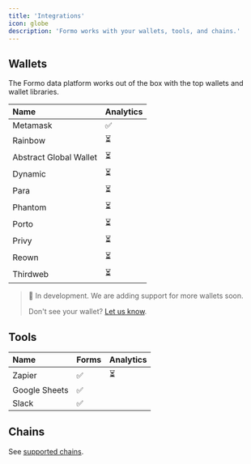 ```yaml
---
title: 'Integrations'
icon: globe
description: 'Formo works with your wallets, tools, and chains.'
---
```


## Wallets

The Formo data platform works out of the box with the top wallets and wallet libraries.

| Name                     | Analytics |
|:------------------------|:----------|
| Metamask                 | ✅        |
| Rainbow                  | ⏳        |
| Abstract Global Wallet   | ⏳        |
| Dynamic                  | ⏳        |
| Para                     | ⏳        |
| Phantom                  | ⏳        |
| Porto                    | ⏳        |
| Privy                    | ⏳        |
| Reown                    | ⏳        |
| Thirdweb                 | ⏳        |

> 🚧 In development. We are adding support for more wallets soon.
>
> Don't see your wallet? [Let us know](mailto:support@formo.so).

## Tools

| Name           | Forms | Analytics |
|:---------------|:------|:----------|
| Zapier         | ✅    | ⏳        |
| Google Sheets  | ✅    |          |
| Slack          | ✅    |          |

## Chains

See [supported chains](/chains/overview).
